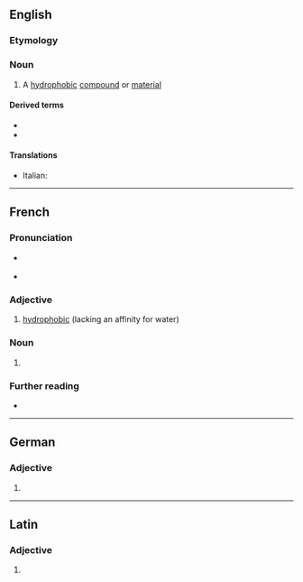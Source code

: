 ==English==
{{wikipedia}}

===Etymology===
{{confix|en|hydro|phobe}}

===Noun===
{{en-noun}}

# {{lb|en|chemistry}} A [[hydrophobic]] [[compound]] or [[material]]

====Derived terms====
* {{l|en|hydrophobic}}
* {{l|en|superhydrophobe}}

====Translations====
{{trans-top|hydrophobic compound or material}}
* Italian: {{t+|it|idrofobo|m}}
{{trans-mid}}
{{trans-bottom}}

----

==French==

===Pronunciation===
* {{fr-muteh}} {{fr-IPA}}
* {{audio|LL-Q150 (fra)-DSwissK-hydrophobe.wav|Audio|lang=fr}}

===Adjective===
{{fr-adj}}

# [[hydrophobic]] (lacking an affinity for water)

===Noun===
{{fr-noun|mf}}

# {{l|en|hydrophobe}}

===Further reading===
* {{R:TLFi}}

----

==German==

===Adjective===
{{head|de|adjective form}}

# {{inflection of|de|hydrophob||str//mix|nom//acc|f|s|;|str|nom//acc|p|;|wk|nom|all-gender|s|;|wk|acc|f//n|s}}

----

==Latin==

===Adjective===
{{la-adj-form|hydrophobe}}

# {{inflection of|hydrophobus||voc|m|s|lang=la}}